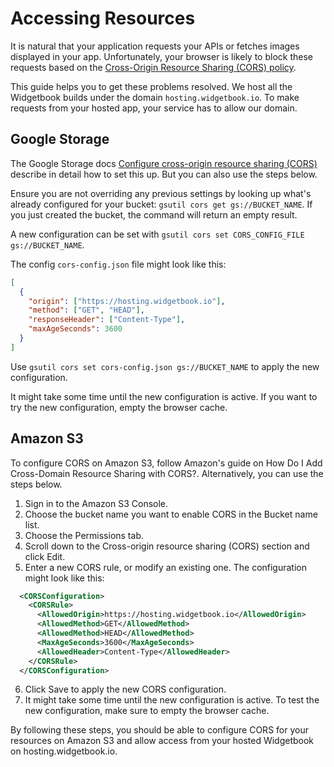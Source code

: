 # Accessing Resources

It is natural that your application requests your APIs or fetches images displayed in your app.
Unfortunately, your browser is likely to block these requests based on the [Cross-Origin Resource Sharing (CORS) policy](https://developer.mozilla.org/en-US/docs/Web/HTTP/CORS).

This guide helps you to get these problems resolved.
We host all the Widgetbook builds under the domain `hosting.widgetbook.io`.
To make requests from your hosted app, your service has to allow our domain.

## Google Storage

The Google Storage docs [Configure cross-origin resource sharing (CORS)](https://cloud.google.com/storage/docs/configuring-cors) describe in detail how to set this up. But you can also use the steps below.

Ensure you are not overriding any previous settings by looking up what's already configured for your bucket: `gsutil cors get gs://BUCKET_NAME`.
If you just created the bucket, the command will return an empty result.

A new configuration can be set with `gsutil cors set CORS_CONFIG_FILE gs://BUCKET_NAME`.

The config `cors-config.json` file might look like this:

```json
[
  {
    "origin": ["https://hosting.widgetbook.io"],
    "method": ["GET", "HEAD"],
    "responseHeader": ["Content-Type"],
    "maxAgeSeconds": 3600
  }
]
```

Use `gsutil cors set cors-config.json gs://BUCKET_NAME` to apply the new configuration.

It might take some time until the new configuration is active.
If you want to try the new configuration, empty the browser cache.

## Amazon S3

To configure CORS on Amazon S3, follow Amazon's guide on How Do I Add Cross-Domain Resource Sharing with CORS?. Alternatively, you can use the steps below.

1. Sign in to the Amazon S3 Console.
2. Choose the bucket name you want to enable CORS in the Bucket name list.
3. Choose the Permissions tab.
4. Scroll down to the Cross-origin resource sharing (CORS) section and click Edit.
5. Enter a new CORS rule, or modify an existing one. The configuration might look like this:

```xml
  <CORSConfiguration>
    <CORSRule>
      <AllowedOrigin>https://hosting.widgetbook.io</AllowedOrigin>
      <AllowedMethod>GET</AllowedMethod>
      <AllowedMethod>HEAD</AllowedMethod>
      <MaxAgeSeconds>3600</MaxAgeSeconds>
      <AllowedHeader>Content-Type</AllowedHeader>
    </CORSRule>
  </CORSConfiguration>
```

6. Click Save to apply the new CORS configuration.
7. It might take some time until the new configuration is active. To test the new configuration, make sure to empty the browser cache.

By following these steps, you should be able to configure CORS for your resources on Amazon S3 and allow access from your hosted Widgetbook on hosting.widgetbook.io.

